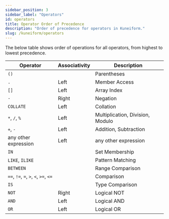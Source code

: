 ```yaml
---
sidebar_position: 3
sidebar_label: "Operators"
id: operators
title: Operator Order of Precedence
description: "Order of precedence for operators in Kuneiform."
slug: /kuneiform/operators
---
```


The below table shows order of operations for all operators, from highest to lowest precedence.

| Operator | Associativity | Description |
| -------- | ------------- | ----------- |
| `()` | | Parentheses |
| `.` | Left | Member Access |
| `[]` | Left | Array Index |
| `-` | Right | Negation |
| `COLLATE` | Left | Collation |
| `*`, `/`, `%` | Left | Multiplication, Division, Modulo |
| `+`, `-` | Left | Addition, Subtraction |
| any other expression | Left | any other expression |
| `IN` |  | Set Membership |
| `LIKE`, `ILIKE` |  | Pattern Matching |
| `BETWEEN` |  | Range Comparison |
| `==`, `!=`, `=`, `>`, `<`, `>=`, `<=` |  | Comparison |
| `IS` |  | Type Comparison |
| `NOT` | Right | Logical NOT |
| `AND` | Left | Logical AND |
| `OR` | Left | Logical OR |

